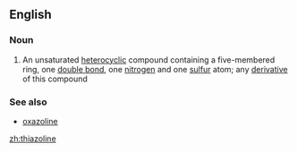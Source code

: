 ==English==

===Noun===
{{en-noun}}

# {{context|organic compound|lang=en}} An unsaturated [[heterocyclic]] compound containing a five-membered ring, one [[double bond]], one [[nitrogen]] and one [[sulfur]] atom; any [[derivative]] of this compound

===See also===
*[[oxazoline]]

[[zh:thiazoline]]